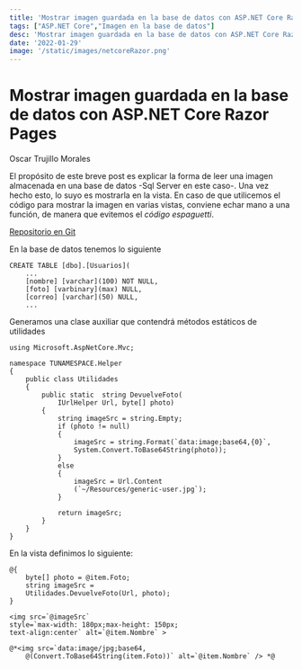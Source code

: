 ```yaml
---
title: 'Mostrar imagen guardada en la base de datos con ASP.NET Core Razor Pages'
tags: ["ASP.NET Core","Imagen en la base de datos"]
desc: 'Mostrar imagen guardada en la base de datos con ASP.NET Core Razor Pages'
date: '2022-01-29'
image: '/static/images/netcoreRazor.png'
---
```

# Mostrar imagen guardada en la base de datos con ASP.NET Core Razor Pages

Oscar Trujillo Morales

El propósito de este breve post es explicar la forma de leer una imagen almacenada en una base de datos -Sql Server en este caso-.
Una vez hecho esto, lo suyo es mostrarla en la vista. En caso de que utilicemos el código para mostrar la imagen en varias vistas, conviene echar mano a una función, de manera que evitemos el *código espaguetti*.

[Repositorio en Git](https://github.com/oscartmxpgit/TravelingHabana)

En la base de datos tenemos lo siguiente

```
CREATE TABLE [dbo].[Usuarios](
	...
	[nombre] [varchar](100) NOT NULL,
	[foto] [varbinary](max) NULL,
	[correo] [varchar](50) NULL,
    ...
```
Generamos una clase auxiliar que contendrá métodos estáticos de utilidades

```
using Microsoft.AspNetCore.Mvc;

namespace TUNAMESPACE.Helper
{
    public class Utilidades
    {
        public static  string DevuelveFoto(
            IUrlHelper Url, byte[] photo)
        {
            string imageSrc = string.Empty;
            if (photo != null)
            {
                imageSrc = string.Format(`data:image;base64,{0}`,
                System.Convert.ToBase64String(photo));
            }
            else
            {
                imageSrc = Url.Content
                (`~/Resources/generic-user.jpg`);
            }

            return imageSrc;
        }
    }
}
```

En la vista definimos lo siguiente:

```
@{
    byte[] photo = @item.Foto;
    string imageSrc =
    Utilidades.DevuelveFoto(Url, photo);
}

<img src=`@imageSrc`
style=`max-width: 180px;max-height: 150px;
text-align:center` alt=`@item.Nombre` >

@*<img src=`data:image/jpg;base64,
    @(Convert.ToBase64String(item.Foto))` alt=`@item.Nombre` /> *@


```
